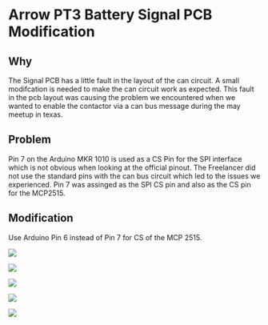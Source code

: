 # Arrow PT3 Battery Signal PCB Modification

## Why

The Signal PCB has a little fault in the layout of the can circuit. A small modifcation is needed to make the can circuit work as expected. This fault in the pcb layout was causing the problem we encountered when we wanted to enable the contactor via a can bus message during the may meetup in texas.

## Problem

Pin 7 on the Arduino MKR 1010 is used as a CS Pin for the SPI interface which is not obvious when looking at the official pinout. The Freelancer did not use the standard pins with the can bus circuit which led to the issues we experienced. Pin 7 was assinged as the SPI CS pin and also as the CS pin for the MCP2515.

## Modification

Use Arduino Pin 6 instead of Pin 7 for CS of the MCP 2515.

![](https://holocron.so/uploads/cc43d8fc-img-20240709-121717403.jpg.jpeg)


![](https://holocron.so/uploads/a23eb4e0-img-20240709-121740744.jpg.jpeg)


![](https://holocron.so/uploads/22c8657b-img-20240709-121917653-2.jpg.jpeg)


![](https://holocron.so/uploads/36eb5cdf-img-20240709-122034632-2.jpg.jpeg)


![](https://holocron.so/uploads/66e7651b-img-20240709-122051713-2.jpg.jpeg)

